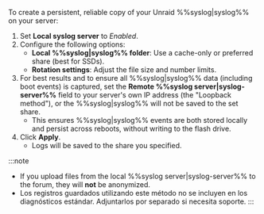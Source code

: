 To create a persistent, reliable copy of your Unraid %%syslog|syslog%% on your server:

1. Set **Local syslog server** to *Enabled*.
2. Configure the following options:
   - **Local %%syslog|syslog%% folder**: Use a cache-only or preferred share (best for SSDs).
   - **Rotation settings**: Adjust the file size and number limits.
3. For best results and to ensure all %%syslog|syslog%% data (including boot events) is captured, set the **Remote %%syslog server|syslog-server%%** field to your server's own IP address (the "Loopback method"), or the %%syslog|syslog%% will not be saved to the set share.
   - This ensures %%syslog|syslog%% events are both stored locally and persist across reboots, without writing to the flash drive.
4. Click **Apply**.
   - Logs will be saved to the share you specified.

:::note

- If you upload files from the local %%syslog server|syslog-server%% to the forum, they will **not** be anonymized.
- Los registros guardados utilizando este método no se incluyen en los diagnósticos estándar. Adjuntarlos por separado si necesita soporte.
  :::
